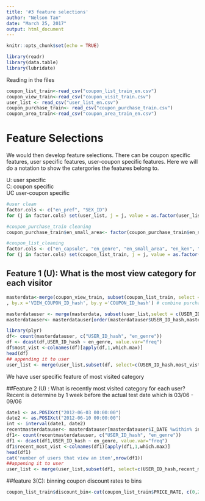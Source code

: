 ---
title: '#3 feature selections'
author: "Nelson Tan"
date: "March 25, 2017"
output: html_document
---

```{r setup, include=FALSE}
knitr::opts_chunk$set(echo = TRUE)
```

```{r libraries, warning=FALSE}
library(readr)
library(data.table)
library(lubridate)
```

Reading in the files 

```{r read}
coupon_list_train<-read_csv("coupon_list_train_en.csv")
coupon_view_train<-read_csv("coupon_visit_train.csv")
user_list <- read_csv("user_list_en.csv")
coupon_purchase_train<- read_csv("coupon_purchase_train.csv")
coupon_area_train<-read_csv("coupon_area_train_en.csv")
```


# Feature Selections 
We would then develop feature selections. There can be coupon specific features, user specific features, user-coupon specific features. Here we will do a notation to show the catergories the features belong to. 

U: user specific    
C: coupon specific   
UC user-coupon specific 


```{r clean}
#user clean
factor.cols <- c("en_pref", "SEX_ID")
for (j in factor.cols) set(user_list, j = j, value = as.factor(user_list[[j]]))

#coupon_purchase_train cleaning 
coupon_purchase_train$en_small_area<- factor(coupon_purchase_train$en_small_area)

#coupon_list_cleaning
factor.cols <- c("en_capsule", "en_genre", "en_small_area", "en_ken", "en_large_area")
for (j in factor.cols) set(coupon_list_train, j = j, value = as.factor(coupon_list_train[[j]]))
```

## Feature 1 (U): What is the most view category for each visitor 

```{r combine view and coupon}
masterdata<-merge(coupon_view_train, subset(coupon_list_train, select = c(COUPON_ID_hash,en_capsule,en_genre,PRICE_RATE,DISCOUNT_PRICE,en_small_area,en_ken,en_large_area) )
, by.x ='VIEW_COUPON_ID_hash', by.y ='COUPON_ID_hash') # combine purchase log with coupon details  

```

```{r combine view coupon and master}
masterdatauser <- merge(masterdata, subset(user_list,select = c(USER_ID_hash,AGE,SEX_ID,en_pref)), by='USER_ID_hash')
masterdatauser<- masterdatauser[order(masterdatauser$USER_ID_hash,masterdatauser$SESSION_ID_hash),]
```


```{r most view catergory, warning=FALSE}
library(plyr)
df<- count(masterdatauser, c("USER_ID_hash", "en_genre"))
df <- dcast(df,USER_ID_hash ~ en_genre, value.var="freq")
df$most_vist <-colnames(df)[apply(df,1,which.max)]
head(df)
## appending it to user 
user_list <- merge(user_list,subset(df, select=c(USER_ID_hash,most_vist)),by = "USER_ID_hash",all.x = T)
```

We have user specific feature of most visited category

##Feature 2 (U) : What is recently most visited category for each user? 
Recent is determine by 1 week before the actual test date 
which is 03/06 - 09/06

```{r recently most view category, warning = FALSE}
date1 <- as.POSIXct("2012-06-03 00:00:00")
date2 <- as.POSIXct("2012-06-10 00:00:00")
int <- interval(date1, date2)
recentmasterdatauser<- masterdatauser[masterdatauser$I_DATE %within% int,]
df1<- count(recentmasterdatauser, c("USER_ID_hash", "en_genre"))
df1 <- dcast(df1,USER_ID_hash ~ en_genre, value.var="freq")
df1$recent_most_vist <-colnames(df1)[apply(df1,1,which.max)]
head(df1)
cat('number of users that view an item',nrow(df1))
##appening it to user
user_list <- merge(user_list,subset(df1, select=c(USER_ID_hash,recent_most_vist)),by = "USER_ID_hash",all.x = T)
```

##feature 3(C): binning coupon discount rates to bins

```{r}
coupon_list_train$discount_bin<-cut(coupon_list_train$PRICE_RATE, c(0,20,40,60,80,100)) 
```



